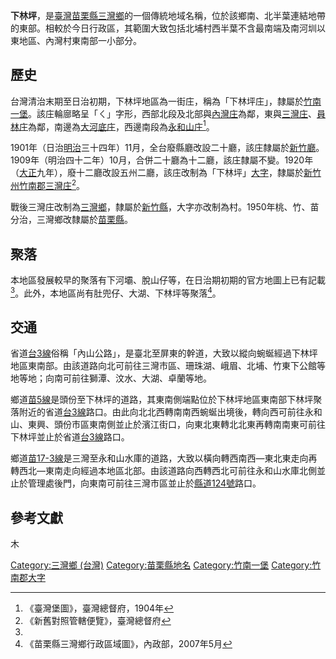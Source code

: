 {{noteTA　
|1 = zh-cn:庄; zh-hk:庄; zh-tw:庄;
}}
'''下林坪'''，是[[臺灣|臺灣]][[苗栗縣|苗栗縣]][[三灣鄉_(台灣)|三灣鄉]]的一個傳統地域名稱，位於該鄉南、北半葉連結地帶的東部。相較於今日行政區，其範圍大致包括北埔村西半葉不含最南端及南河圳以東地區、內灣村東南部一小部分。

==歷史==
台灣清治末期至日治初期，下林坪地區為一街庄，稱為「下林坪庄」，隸屬於[[竹南一堡|竹南一堡]]。該庄輪廍略呈「ㄑ」字形，西部北段及北部與[[內灣_(苗栗縣)|內灣庄]]為鄰，東與[[三灣_(大字)|三灣庄]]、[[員林_(苗栗縣)|員林庄]]為鄰，南邊為[[大河底庄|大河底庄]]，西邊南段為[[永和山庄|永和山庄]]<ref name="臺灣堡圖">《臺灣堡圖》，臺灣總督府，1904年</ref>。

1901年（日治[[明治|明治]]三十四年）11月，全台廢縣廳改設二十廳，該庄隸屬於[[新竹廳|新竹廳]]。1909年（明治四十二年）10月，合併二十廳為十二廳，該庄隸屬不變。1920年（[[大正|大正]]九年），廢十二廳改設五州二廳，該庄改制為「下林坪」[[大字|大字]]，隸屬於[[新竹州|新竹州]][[竹南郡|竹南郡]][[三灣庄|三灣庄]]<ref>《新舊對照管轄便覽》，臺灣總督府</ref>。

戰後三灣庄改制為[[三灣鄉_(台灣)|三灣鄉]]，隸屬於[[新竹縣|新竹縣]]，大字亦改制為村。1950年桃、竹、苗分治，三灣鄉改隸屬於[[苗栗縣|苗栗縣]]。

==聚落==
本地區發展較早的聚落有下河壩、脫山仔等，在日治期初期的官方地圖上已有記載<ref name="臺灣堡圖"/>。此外，本地區尚有肚兜仔、大湖、下林坪等聚落<ref>《苗栗縣三灣鄉行政區域圖》，內政部，2007年5月</ref>。

==交通==
省道[[台3線|台3線]]俗稱「內山公路」，是臺北至屏東的幹道，大致以縱向蜿蜒經過下林坪地區東南部。由該道路向北可前往三灣市區、珊珠湖、峨眉、北埔、竹東下公館等地等地；向南可前往獅潭、汶水、大湖、卓蘭等地。

鄉道[[苗5線|苗5線]]是頭份至下林坪的道路，其東南側端點位於下林坪地區東南部下林坪聚落附近的省道[[台3線|台3線]]路口。由此向北北西轉南南西蜿蜒出境後，轉向西可前往永和山、東興、頭份市區東南側並止於濱江街口，向東北東轉北北東再轉南南東可前往下林坪並止於省道[[台3線|台3線]]路口。

鄉道[[苗17-3線|苗17-3線]]是三灣至永和山水庫的道路，大致以橫向轉西南西—東北東走向再轉西北—東南走向經過本地區北部。由該道路向西轉西北可前往永和山水庫北側並止於管理處後門，向東南可前往三灣市區並止於[[縣道124號|縣道124號]]路口。

==參考文獻==
{{reflist}}

{{竹南郡}}
木
[[Category:三灣鄉_(台灣)|Category:三灣鄉 (台灣)]]
[[Category:苗栗縣地名|Category:苗栗縣地名]]
[[Category:竹南一堡|Category:竹南一堡]]
[[Category:竹南郡大字|Category:竹南郡大字]]